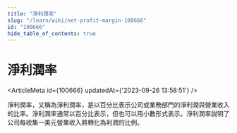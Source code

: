 ```yaml
---
title: "淨利潤率"
slug: "/learn/wiki/net-profit-margin-100666"
id: "100666"
hide_table_of_contents: true
---
```



# 淨利潤率

<ArticleMeta id={100666} updatedAt={'2023-09-26 13:58:51'} />
<div className='border-solid border-b border-t-0 my-4 border-[var(--ifm-color-gray-300)]' />

淨利潤率，又稱為淨利潤率，是以百分比表示公司或業務部門的淨利潤與營業收入的比率。淨利潤率通常以百分比表示，但也可以用小數形式表示。淨利潤率説明了公司每收集一美元營業收入將轉化為利潤的比例。
